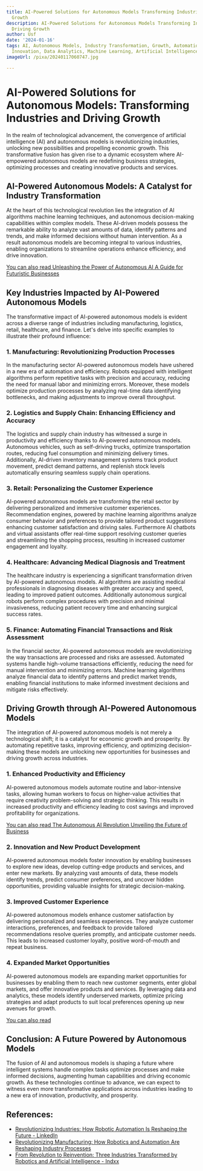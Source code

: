 ```yaml
---
title: AI-Powered Solutions for Autonomous Models Transforming Industries and Driving
  Growth
description: AI-Powered Solutions for Autonomous Models Transforming Industries and
  Driving Growth
author: Usf
date: '2024-01-16'
tags: AI, Autonomous Models, Industry Transformation, Growth, Automation, Efficiency,
  Innovation, Data Analytics, Machine Learning, Artificial Intelligence
imageUrl: /pixa/20240117060747.jpg

---
```

# AI-Powered Solutions for Autonomous Models: Transforming Industries and  Driving Growth

In the realm of technological  advancement, the  convergence of artificial  intelligence (AI) and autonomous models is revolutionizing industries, unlocking new possibilities and propelling economic growth. This transformative fusion has given rise to a dynamic ecosystem where  AI-empowered autonomous models are redefining business strategies, optimizing processes and creating innovative products and services.

## AI-Powered Autonomous Models:  A Catalyst for Industry Transformation

At the heart of this technological revolution lies the integration of AI algorithms machine  learning  techniques, and autonomous decision-making capabilities within complex models. These AI-driven models possess the remarkable ability to analyze vast amounts of data, identify patterns and  trends, and make informed decisions without  human intervention. As a result autonomous models are becoming integral to various industries, enabling organizations to streamline operations enhance efficiency, and drive innovation.

[You can also read Unleashing  the Power of Autonomous AI  A Guide for Futuristic Businesses](Unleashing%20the%20Power%20of%20Autonomous%20AI%20A%20Guide%20for%20Futuristic%20Businesses)


## Key Industries Impacted by AI-Powered Autonomous Models

The transformative impact of AI-powered autonomous models is evident across a diverse range of industries including manufacturing, logistics,  retail, healthcare, and finance. Let's delve into  specific examples to illustrate their profound influence:

### 1. Manufacturing:  Revolutionizing Production Processes

In the manufacturing sector AI-powered autonomous models have ushered in a new era of automation and efficiency. Robots equipped with intelligent algorithms perform repetitive tasks with precision and accuracy, reducing  the need for manual labor and minimizing errors. Moreover, these models optimize production processes by analyzing real-time data identifying bottlenecks, and making adjustments to improve overall  throughput.

### 2. Logistics and  Supply Chain: Enhancing  Efficiency and Accuracy

The logistics and supply chain  industry has  witnessed  a surge in  productivity and efficiency thanks to AI-powered autonomous models.  Autonomous  vehicles, such as self-driving trucks,  optimize transportation routes, reducing  fuel consumption and minimizing  delivery times. Additionally, AI-driven inventory management systems track  product movement, predict demand patterns, and replenish  stock levels automatically ensuring seamless supply chain operations.

### 3. Retail: Personalizing the Customer Experience

AI-powered autonomous models are transforming the retail sector by delivering  personalized and immersive customer experiences. Recommendation engines, powered by  machine learning algorithms analyze consumer behavior  and preferences to provide tailored product suggestions enhancing customer satisfaction and driving sales. Furthermore AI chatbots and virtual assistants offer real-time support resolving customer queries  and streamlining the shopping process, resulting  in increased customer engagement and loyalty.

### 4. Healthcare: Advancing Medical Diagnosis and  Treatment

The healthcare industry is experiencing a significant transformation driven by AI-powered autonomous models. AI algorithms are assisting medical professionals in diagnosing diseases with greater accuracy and  speed,  leading to improved patient outcomes.  Additionally autonomous surgical robots perform  complex procedures with  precision  and minimal invasiveness, reducing patient recovery time and enhancing  surgical success rates.

### 5. Finance: Automating Financial Transactions and Risk Assessment

In the financial sector, AI-powered autonomous models are revolutionizing the way transactions are processed and risks  are assessed. Automated systems handle high-volume transactions efficiently, reducing the need for manual intervention and  minimizing errors. Machine learning algorithms analyze financial data to identify patterns and predict market trends, enabling financial institutions to make informed investment decisions and mitigate risks effectively.

## Driving Growth through  AI-Powered Autonomous Models

The integration of AI-powered autonomous models is not merely a technological shift; it is  a catalyst  for economic  growth and prosperity. By automating repetitive tasks, improving efficiency, and  optimizing decision-making these models are  unlocking new opportunities for businesses  and driving growth  across industries.

### 1. Enhanced Productivity and Efficiency

AI-powered autonomous models  automate routine and labor-intensive tasks, allowing human workers to focus on higher-value activities  that require creativity problem-solving  and strategic thinking. This results in  increased productivity and efficiency leading to cost  savings and improved  profitability for organizations.

[You can also read The Autonomous AI Revolution Unveiling  the Future of Business](The%20Autonomous%20AI%20Revolution%20Unveiling%20the%20Future%20of%20Business)


### 2. Innovation and New Product Development

AI-powered autonomous models  foster innovation by enabling businesses to explore  new ideas, develop cutting-edge products and  services, and enter new  markets.  By analyzing vast amounts of data, these models identify trends, predict  consumer preferences, and uncover  hidden opportunities,  providing valuable insights for strategic  decision-making.

### 3. Improved Customer Experience

AI-powered autonomous  models enhance customer satisfaction by delivering  personalized  and seamless experiences. They analyze customer interactions, preferences,  and feedback to provide tailored recommendations resolve  queries promptly, and anticipate customer needs. This leads to  increased customer  loyalty, positive word-of-mouth  and repeat business.

### 4. Expanded Market Opportunities

AI-powered autonomous models are expanding market opportunities  for businesses by enabling them to reach new customer segments, enter global markets, and offer innovative products and  services. By leveraging data and analytics, these models identify underserved markets, optimize pricing strategies and adapt products to suit local preferences opening up new avenues for growth.

[You can also read ]()


## Conclusion: A Future Powered by  Autonomous Models

The fusion of AI  and autonomous models is shaping a future where intelligent systems handle complex tasks optimize processes and make informed decisions, augmenting human capabilities and driving economic growth. As these technologies continue to advance, we can expect to witness even more transformative applications across industries leading to a new era of innovation, productivity, and  prosperity.

## References:
- [Revolutionizing Industries: How Robotic Automation Is Reshaping the Future - LinkedIn](https://www.linkedin.com/pulse/revolutionizing-industries-how-robotic)
- [Revolutionizing Manufacturing: How Robotics and Automation Are Reshaping Industry Processes](https://roboticsandautomationnews.com/2023/09/15/revolutionizing-manufacturing-how-robotics-and-automation-are-reshaping-industry-processes/72088/)
- [From Revolution to Reinvention: Three Industries Transformed by Robotics and Artificial Intelligence - Indxx](https://www.indxx.com/blog/from-revolution-to-reinvention-three-industries-transformed-by-robotics-and-artificial-intelligence/)
